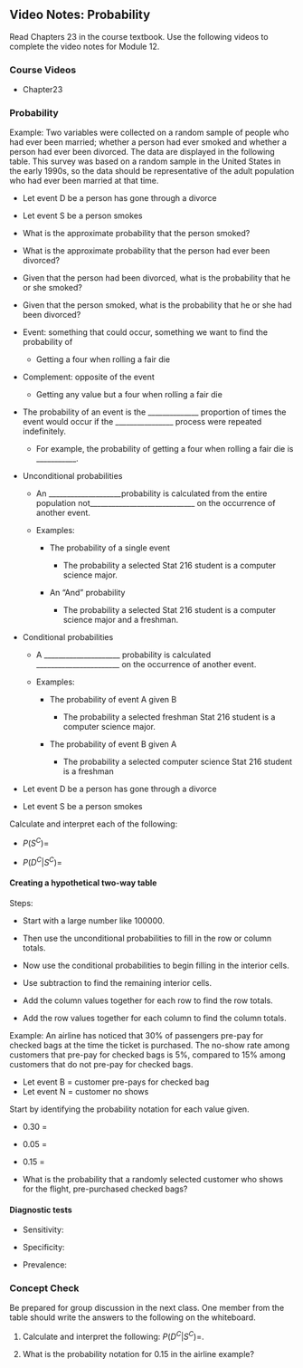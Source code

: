 ## Video Notes: Probability 

Read Chapters 23 in the course textbook.  Use the following videos to complete the video notes for Module 12.

### Course Videos

* Chapter23

\setstretch{1}

### Probability {-}

Example: Two variables were collected on a random sample of people who had ever been married; whether a person had ever smoked and whether a person had ever been divorced. The data are displayed in the following table. This survey was based on a random sample in the United States in the early 1990s, so the data should be representative of the adult population who had ever been married at that time. 

* Let event D be a person has gone through a divorce

* Let event S be a person smokes

\begin{center}
\begin{tabular}{|c|c|c|c|} \hline
\hspace{0.8in} & \hspace{0.35in} Has divorced \hspace{.35in} & \hspace{0.35in} Has never divorced  \hspace{0.35in} & \hspace{0.3in} Total \hspace{0.3in} \\ 
& & & \\ \hline
Smokes & 238 & 247 & 485 \\ 
& & & \\ \hline
Does not smoke & 374 & 810 & 1184 \\ 
& & & \\ \hline
Total & 612 & 1057 & 1669 \\ 
& & & \\ \hline
\end{tabular}
\end{center}
\vspace{.1in}

* What is the approximate probability that the person smoked? 

\vspace{0.5in}

* What is the approximate probability that the person had ever been divorced? 

\vspace{0.5in}

* Given that the person had been divorced, what is the probability that he or she smoked? 

\vspace{0.5in}

* Given that the person smoked, what is the probability that he or she had been divorced? 

\vspace{0.5in}

\setstretch{1.5}

* Event: something that could occur, something we want to find the probability of

    * Getting a four when rolling a fair die

* Complement: opposite of the event

    * Getting any value but a four when rolling a fair die

* The probability of an event is the ______________ proportion of times the event would occur if the ________________ process were repeated indefinitely.

    * For example, the probability of getting a four when rolling a fair die is ___________.

* Unconditional probabilities

    * An ____________________probability is calculated from the entire population not_____________________________
    on the occurrence of another event.

    * Examples:

        * The probability of a single event

            * The probability a selected Stat 216 student is a computer science major.

        * An “And” probability

            * The probability a selected Stat 216 student is a computer science major and a freshman.

* Conditional probabilities

    * A _____________________ probability is calculated
_______________________ on the occurrence of another event.

    * Examples:

        * The probability of event A given B

            * The probability a selected freshman Stat 216 student is a computer science major.

        * The probability of event B given A

            * The probability a selected computer science Stat 216 student is a freshman

\setstretch{1}

* Let event D be a person has gone through a divorce

* Let event S be a person smokes

\begin{center}
\begin{tabular}{|c|c|c|c|} \hline
\hspace{0.8in} & \hspace{0.35in} Has divorced \hspace{.35in} & \hspace{0.35in} Has never divorced  \hspace{0.35in} & \hspace{0.3in} Total \hspace{0.3in} \\ 
& & & \\ \hline
Smokes & 238 & 247 & 485 \\ 
& & & \\ \hline
Does not smoke & 374 & 810 & 1184 \\ 
& & & \\ \hline
Total & 612 & 1057 & 1669 \\ 
& & & \\ \hline
\end{tabular}
\end{center}
\vspace{.1in}

Calculate and interpret each of the following:

\setstretch{1.5}

* $P(S^C)=$

\vspace{0.6in}

* $P(D^C|S^C)=$

\vspace{0.6in}

<!-- #### Finding probabilities from a table {-} -->

<!-- \begin{center} -->
<!-- \begin{tabular}{|c|c|c|c|} \hline -->
<!-- \hspace{0.8in} & \hspace{0.35in} $A$ \hspace{.35in} & \hspace{0.35in} $A^C$  \hspace{0.35in} & \hspace{0.3in} Total \hspace{0.3in} \\ -->
<!-- & & & \\ \hline -->
<!-- $B$& $A$ and $B$ & $A^C$ and $B$ & Total $B$ \\ -->
<!-- & & & \\ \hline -->
<!-- $B^C$& $A$ and $B^C$ & $A^C$ and $B^C$ & Total $B^C$ \\ -->
<!-- & & & \\ \hline -->
<!-- Total & Total $A$ & Total $A^C$ & TOTAL \\ -->
<!-- & & & \\ \hline -->
<!-- \end{tabular} -->
<!-- \end{center} -->
<!-- \vspace{.1in} -->

<!-- \setstretch{1.5} -->

<!-- Calculating unconditional probabilities: -->

<!-- $P(A)=$ -->

<!-- \vspace{0.2in} -->

<!-- $P(A$ and $B^C) =$ -->

<!-- \vspace{0.2in} -->

<!-- Calculating conditional probabilities: -->


<!-- $P(A|B)=$ -->

<!-- \vspace{0.2in} -->

<!-- $P(B|A) =$ -->

<!-- \vspace{0.2in} -->

\setstretch{1}



\setstretch{1}

#### Creating a hypothetical two-way table {-}

Steps:

* Start with a large number like 100000.  

* Then use the unconditional probabilities to fill in the row or column totals. 

* Now use the conditional probabilities to begin filling in the interior cells.  

* Use subtraction to find the remaining interior cells.

* Add the column values together for each row to find the row totals.

* Add the row values together for each column to find the column totals.

Example:  An airline has noticed that 30\% of passengers pre-pay for checked bags at the time the ticket is purchased.  The no-show rate among customers that pre-pay for checked bags is 5\%, compared to 15\% among customers that do not pre-pay for checked bags.

* Let event B = customer pre-pays for checked bag
* Let event N = customer no shows

\setstretch{1.5}

Start by identifying the probability notation for each value given.

* 0.30 = 

\vspace{0.1in}

* 0.05 = 

\vspace{0.1in}

* 0.15 = 

\vspace{0.1in}

\setstretch{1}

\begin{center}
\begin{tabular}{|c|c|c|c|} \hline
\hspace{0.8in} & \hspace{0.35in} $B$ \hspace{.35in} & \hspace{0.35in} $B^C$  \hspace{0.35in} & \hspace{0.3in} Total \hspace{0.3in} \\ 
& & & \\ \hline
$N$& & & \\ 
& & & \\ \hline
$N^C$& & & \\ 
& & & \\ \hline
Total & & & 100,000 \\ 
& & & \\ \hline
\end{tabular}
\end{center}
\vspace{.1in}

* What is the probability that a randomly selected customer who shows for the flight, pre-purchased checked bags?

\vspace{1in}

#### Diagnostic tests {-}

* Sensitivity:

\vspace{0.3in}

* Specificity:

\vspace{0.3in}

* Prevalence:

\vspace{0.3in}


### Concept Check

Be prepared for group discussion in the next class. One member from the table should write the answers to the following on the whiteboard.

1. Calculate and interpret the following: $P(D^C|S^C)=$.

\vspace{1in}

2. What is the probability notation for 0.15 in the airline example?

\vspace{1in}

\newpage
